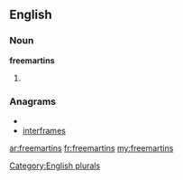 ==English==

===Noun===
'''freemartins'''

# {{plural of|[[freemartin]]}}

===Anagrams===
* {{alphagram|aeefimnrrst}}
* [[interframes#English|interframes]]

[[Category:English plurals]]

[[ar:freemartins]]
[[fr:freemartins]]
[[my:freemartins]]